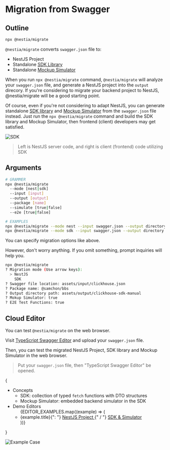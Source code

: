 
# Migration from Swagger
## Outline
```bash filename="Terminal" copy showLineNumbers {}
npx @nestia/migrate
```

`@nestia/migrate` converts `swagger.json` file to:

  - NestJS Project
  - Standalone [SDK Library](./sdk/sdk)
  - Standalone [Mockup Simulator](./sdk/simulator)

When you run `npx @nestia/migrate` command, `@nestia/migrate` will analyze your `swagger.json` file, and generate a NestJS project into the `output` direcory. If you're considering to migrate your backend project to NestJS, @nestia/migrate will be a good starting point.

Of course, even if you're not considering to adapt NestJS, you can generate standalone [SDK library](./sdk/sdk) and [Mockup Simulator](./sdk/simulator) from the `swagger.json` file instead. Just run the `npx @nestia/migrate` command and build the SDK library and Mockup Simulator, then frontend (client) developers may get satisfied.

![SDK](https://user-images.githubusercontent.com/13158709/215004990-368c589d-7101-404e-b81b-fbc936382f05.gif)

> Left is NestJS server code, and right is client (frontend) code utilizing SDK




## Arguments
```bash filename="Terminal" copy showLineNumbers {}
# GRAMMER
npx @nestia/migrate 
  --mode [nest|sdk] 
  --input [input] 
  --output [output] 
  --package [name]
  --simulate [true|false]
  --e2e [true|false]

# EXAMPLES
npx @nestia/migrate --mode nest --input swagger.json --output directory --package @samchon/bbs --simulate false --e2e false
npx @nestia/migrate --mode sdk --input swagger.json --output directory --package @samchon/bbs --simulate true --e2e true
```

You can specify migration options like above. 

However, don't worry anything. If you omit something, prompt inquiries will help you. 

```bash
npx @nestia/migrate
? Migration mode (Use arrow keys):
  > NestJS
    SDK
? Swagger file location: assets/input/clickhouse.json
? Package name: @samchon/bbs
? Output directory path: assets/output/clickhouse-sdk-manual
? Mokup Simulator: true
? E2E Test Functions: true
```




## Cloud Editor
You can test `@nestia/migrate` on the web browser.

Visit [TypeScript Swagger Editor](./editor) and upload your `swagger.json` file. 

Then, you can test the migrated NestJS Project, SDK library and Mockup Simulator in the web browser. 

<EditorMovie />

> Put your `swagger.json` file, then "TypeScript Swagger Editor" be opened.

{<ul>
  <li> Concepts
    <ul>
      <li> SDK: collection of typed <code>fetch</code> functions with DTO structures </li>
      <li> Mockup Simulator: embedded backend simulator in the SDK </li>
    </ul>
  </li>
  <li> Demo Editors
    <ul>
      {EDITOR_EXAMPLES.map((example) => (
        <li>
          {example.title}{": "}
          <a href={`/editor/?url=${encodeURIComponent(example.swagger)}&package=${encodeURIComponent(example.package)}&simulate=true&e2e=true&mode=nest`} 
             target="_blank"> 
            NestJS Project 
          </a>
          {" / "}
          <a href={`/editor/?url=${encodeURIComponent(example.swagger)}&package=${encodeURIComponent(example.package)}&simulate=true&e2e=true`} 
             target="_blank">
            SDK & Simulator 
          </a>
        </li>
      ))}
    </ul>
  </li>
</ul>}

![Example Case](/images/editor/stackblitz.png)